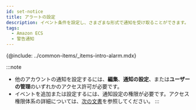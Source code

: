 ```yaml
---
id: set-notice
title: アラートの設定
description: イベント条件を設定し、さまざまな形式で通知を受け取ることができます。
tags:
  - Amazon ECS
  - 警告通知
---
```


<!--
기존 이벤트 설정, 이벤트 수신 설정, 이벤트 기록 설정 링크
-->

{@include: ../common-items/_items-intro-alarm.mdx} 

:::note

-   他のアカウントの通知を設定するには、**編集**、**通知の設定**、または**ユーザーの管理**のいずれかのアクセス許可が必要です。
-   イベントを追加または設定するには、通知設定の権限が必要です。アクセス権限体系の詳細については、[次の文書](../project/project-structure)を参照してください。
    :::
